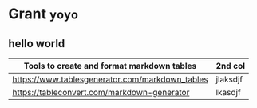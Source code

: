 # Grant `yoyo`

## hello world

| Tools to create and format markdown tables        | 2nd col  |
| ------------------------------------------------- | -------- |
| <https://www.tablesgenerator.com/markdown_tables> | jlaksdjf |
| <https://tableconvert.com/markdown-generator>     | lkasdjf  |
